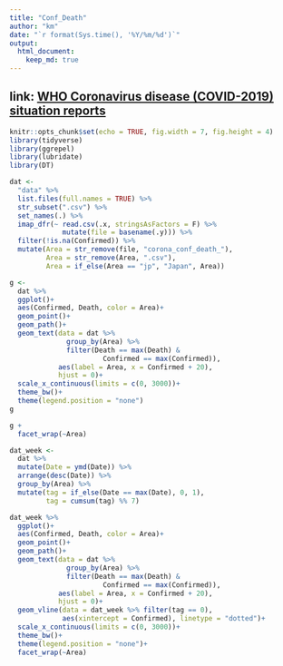 ```yaml
---
title: "Conf_Death"
author: "km"
date: "`r format(Sys.time(), '%Y/%m/%d')`"
output: 
  html_document:
    keep_md: true
---
```



## link: [WHO Coronavirus disease (COVID-2019) situation reports](https://www.who.int/emergencies/diseases/novel-coronavirus-2019/situation-reports/)


```r
knitr::opts_chunk$set(echo = TRUE, fig.width = 7, fig.height = 4)
library(tidyverse)
library(ggrepel)
library(lubridate)
library(DT)
```

```r
dat <-
  "data" %>% 
  list.files(full.names = TRUE) %>% 
  str_subset(".csv") %>% 
  set_names(.) %>% 
  imap_dfr(~ read.csv(.x, stringsAsFactors = F) %>% 
             mutate(file = basename(.y))) %>% 
  filter(!is.na(Confirmed)) %>% 
  mutate(Area = str_remove(file, "corona_conf_death_"),
         Area = str_remove(Area, ".csv"),
         Area = if_else(Area == "jp", "Japan", Area))

g <-
  dat %>% 
  ggplot()+
  aes(Confirmed, Death, color = Area)+
  geom_point()+
  geom_path()+
  geom_text(data = dat %>% 
              group_by(Area) %>% 
              filter(Death == max(Death) & 
                       Confirmed == max(Confirmed)),
            aes(label = Area, x = Confirmed + 20),
            hjust = 0)+
  scale_x_continuous(limits = c(0, 3000))+
  theme_bw()+
  theme(legend.position = "none")
g

```

```r
g + 
  facet_wrap(~Area)
```

```r
dat_week <-
  dat %>% 
  mutate(Date = ymd(Date)) %>% 
  arrange(desc(Date)) %>% 
  group_by(Area) %>% 
  mutate(tag = if_else(Date == max(Date), 0, 1),
         tag = cumsum(tag) %% 7)

dat_week %>% 
  ggplot()+
  aes(Confirmed, Death, color = Area)+
  geom_point()+
  geom_path()+
  geom_text(data = dat %>% 
              group_by(Area) %>% 
              filter(Death == max(Death) & 
                       Confirmed == max(Confirmed)),
            aes(label = Area, x = Confirmed + 20),
            hjust = 0)+
  geom_vline(data = dat_week %>% filter(tag == 0),
             aes(xintercept = Confirmed), linetype = "dotted")+
  scale_x_continuous(limits = c(0, 3000))+
  theme_bw()+
  theme(legend.position = "none")+
  facet_wrap(~Area)
```